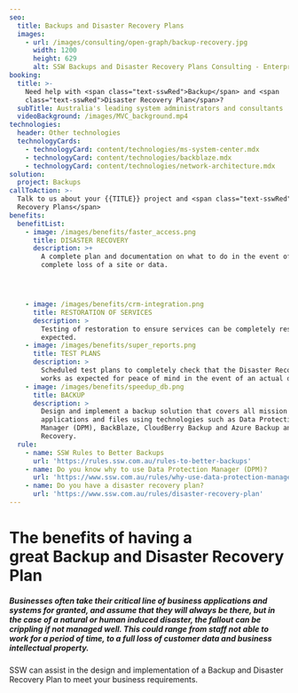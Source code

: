 ```yaml
---
seo:
  title: Backups and Disaster Recovery Plans
  images:
    - url: /images/consulting/open-graph/backup-recovery.jpg
      width: 1200
      height: 629
      alt: SSW Backups and Disaster Recovery Plans Consulting - Enterprise Software Development
booking:
  title: >-
    Need help with <span class="text-sswRed">Backup</span> and <span
    class="text-sswRed">Disaster Recovery Plan</span>?
  subTitle: Australia's leading system administrators and consultants
  videoBackground: /images/MVC_background.mp4
technologies:
  header: Other technologies
  technologyCards:
    - technologyCard: content/technologies/ms-system-center.mdx
    - technologyCard: content/technologies/backblaze.mdx
    - technologyCard: content/technologies/network-architecture.mdx
solution:
  project: Backups
callToAction: >-
  Talk to us about your {{TITLE}} project and <span class="text-sswRed">Disaster
  Recovery Plans</span>
benefits:
  benefitList:
    - image: /images/benefits/faster_access.png
      title: DISASTER RECOVERY
      description: >+
        A complete plan and documentation on what to do in the event of a
        complete loss of a site or data.




    - image: /images/benefits/crm-integration.png
      title: RESTORATION OF SERVICES
      description: >
        Testing of restoration to ensure services can be completely restored as
        expected.
    - image: /images/benefits/super_reports.png
      title: TEST PLANS
      description: >
        Scheduled test plans to completely check that the Disaster Recovery plan
        works as expected for peace of mind in the event of an actual disaster.
    - image: /images/benefits/speedup_db.png
      title: BACKUP
      description: >
        Design and implement a backup solution that covers all mission critical
        applications and files using technologies such as Data Protection
        Manager (DPM), BackBlaze, CloudBerry Backup and Azure Backup and Site
        Recovery.
  rule:
    - name: SSW Rules to Better Backups
      url: 'https://rules.ssw.com.au/rules-to-better-backups'
    - name: Do you know why to use Data Protection Manager (DPM)?
      url: 'https://www.ssw.com.au/rules/why-use-data-protection-manager/'
    - name: Do you have a disaster recovery plan?
      url: 'https://www.ssw.com.au/rules/disaster-recovery-plan'
---
```


# The benefits of having a great Backup and Disaster Recovery Plan

##### Businesses often take their critical line of business applications and systems for granted, and assume that they will always be there, but in the case of a natural or human induced disaster, the fallout can be crippling if not managed well. This could range from staff not able to work for a period of time, to a full loss of customer data and business intellectual property.


SSW can assist in the design and implementation of a Backup and Disaster Recovery Plan to meet your business requirements.
